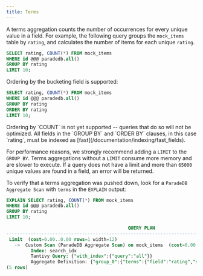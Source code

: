 ```yaml
---
title: Terms
---
```


A terms aggregation counts the number of occurrences for every unique value in a field. For example, the following query
groups the `mock_items` table by `rating`, and calculates the number of items for each unique `rating`.

```sql
SELECT rating, COUNT(*) FROM mock_items
WHERE id @@@ paradedb.all()
GROUP BY rating
LIMIT 10;
```

Ordering by the bucketing field is supported:

```sql
SELECT rating, COUNT(*) FROM mock_items
WHERE id @@@ paradedb.all()
GROUP BY rating
ORDER BY rating
LIMIT 10;
```

<Note>
  Ordering by `COUNT` is not yet supported -- queries that do so will not be
  optimized.
</Note>

<Note>
  All fields in the `GROUP BY` and `ORDER BY` clauses, in this case `rating`,
  must be indexed as [fast](/documentation/indexing/fast_fields).
</Note>

For performance reasons, we strongly recommend adding a `LIMIT` to the `GROUP BY`. Terms aggregations without a `LIMIT` consume more memory and
are slower to execute. If a query does not have a limit and more than `65000` unique values are found in a field, an error will be returned.

To verify that a terms aggregation was pushed down, look for a `ParadeDB Aggregate Scan` with `terms` in the `EXPLAIN` output:

```sql
EXPLAIN SELECT rating, COUNT(*) FROM mock_items
WHERE id @@@ paradedb.all()
GROUP BY rating
LIMIT 10;
```

```sql Expected Response
                                             QUERY PLAN
----------------------------------------------------------------------------------------------------
 Limit  (cost=0.00..0.00 rows=1 width=12)
   ->  Custom Scan (ParadeDB Aggregate Scan) on mock_items  (cost=0.00..0.00 rows=0 width=12)
         Index: search_idx
         Tantivy Query: {"with_index":{"query":"all"}}
         Aggregate Definition: {"group_0":{"terms":{"field":"rating","size":10,"segment_size":10}}}
(5 rows)
```
